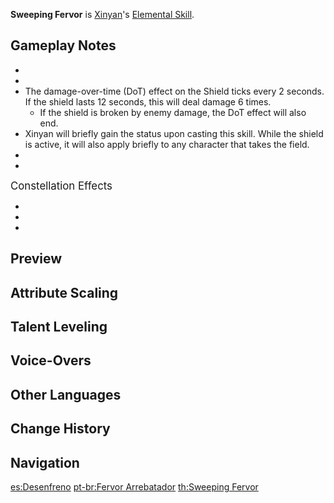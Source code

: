 {{Talent Infobox
|image         = Talent Sweeping Fervor.png
|character     = Xinyan
|type          = Elemental Skill
|info          = Xinyan brandishes her instrument, dealing {{Color|Pyro DMG}} on nearby opponents, forming a shield made out of her audience's passion.<br />The shield's DMG Absorption scales based on Xinyan's DEF and on the number of opponents hit.<br />
* Hitting 0 – 1 opponents grants Shield Level 1: Ad Lib.
* Hitting 2 opponents grants Shield Level 2: Lead-In.
* Hitting 3 or more opponents grants Shield Level 3: Rave, which will also deal intermittent {{Color|Pyro DMG}} to nearby opponents.
The shield has the following special properties:<br />
* When unleashed, it infuses Xinyan with {{Pyro}}.
* It has 250% DMG Absorption effectiveness against {{Color|Pyro DMG}}.
|scale_att1    = DEF
|scale_att2    = ATK
|utility1      = Shield
|utility2      = Pyro Status to Self
|particles     = 4
|CD            = 18s
|duration      = 12s
|attr1         = Swing DMG
|value1        = 170 – 360.4%
|attr2         = Shield Level 1 DMG Absorption
|value2        = 104.0% DEF+501–221.1% DEF+1376
|attr3         = Shield Level 2 DMG Absorption
|value3        = 122.4% DEF+589–260.1% DEF+1619
|attr4         = Shield Level 3 DMG Absorption
|value4        = 144.0% DEF+693–306% DEF+1905
|attr5         = DoT
|value5        = 33.6%–71.4%
}}
{{Description|Xinyan insists that these pyrotechnics are the apex of performative art, and that they are physical phenomena that have nothing to do with her [[Vision]].}}
'''Sweeping Fervor''' is [[Xinyan]]'s [[Elemental Skill]].

==Gameplay Notes==
* {{TalentNote|particles|initial swing|4}}
* {{TalentNote|icd|All DMG dealt by this skill|0|plural=1}}
* The damage-over-time (DoT) effect on the Shield ticks every 2 seconds. If the shield lasts 12 seconds, this will deal damage 6 times.
** If the shield is broken by enemy damage, the DoT effect will also end.
* Xinyan will briefly gain the {{Pyro}} status upon casting this skill. While the shield is active, it will also apply {{Pyro}} briefly to any character that takes the field.
* {{TalentNote|character=Xinyan|talent=Sweeping Fervor|ascension|1|"The Show Goes On, Even Without An Audience..."|decreases the number of enemies that Sweeping Fervor must hit to activate Shield Level 2: Lead-In and Shield Level 3: Rave to 1 enemy and 2 enemies, respectively.}}
* {{TalentNote|character=Xinyan|talent=Sweeping Fervor|ascension|2|"...Now That's Rock 'N' Roll!"}}

;<big>Constellation Effects</big>
* {{TalentNote|constellation|2|Impromptu Opening}}
* {{TalentNote|constellation|3|Double-Stop}}
* {{TalentNote|constellation|4|Wildfire Rhythm}}

==Preview==
{{Preview
|file1    = Sweeping Fervor 2 Preview
|caption1 = Level 2 Shield, with [["The Show Goes On, Even Without An Audience..."|1st Ascension Passive]]

|file2    = Sweeping Fervor Max Preview
|caption2 = Level 3 Shield, with [["The Show Goes On, Even Without An Audience..."|1st Ascension Passive]]
}}
{{clr}}

==Attribute Scaling==
{{Talent Scaling
|talentType=Elemental Skill
|levels=14
|order=swingdmg,shieldlevel1dmgabsorption,shieldlevel2dmgabsorption,shieldlevel3dmgabsorption,dot,shieldduration,cd
|titles=Swing DMG (%),Shield Level 1 DMG Absorption,Shield Level 2 DMG Absorption,Shield Level 3 DMG Absorption,DoT (%),Shield Duration,CD
|swingdmg_1=169.6
|swingdmg_2=182.32
|swingdmg_3=195.04
|swingdmg_4=212
|swingdmg_5=224.72
|swingdmg_6=237.44
|swingdmg_7=254.4
|swingdmg_8=271.36
|swingdmg_9=288.32
|swingdmg_10=305.28
|swingdmg_11=322.24
|swingdmg_12=339.2
|swingdmg_13=360.4
|swingdmg_14=382

|shieldlevel1dmgabsorption_1=104.04% DEF+500.55
|shieldlevel1dmgabsorption_2=111.84% DEF+550.61
|shieldlevel1dmgabsorption_3=119.65% DEF+604.84
|shieldlevel1dmgabsorption_4=130.05% DEF+663.25
|shieldlevel1dmgabsorption_5=137.85% DEF+725.83
|shieldlevel1dmgabsorption_6=145.66% DEF+792.58
|shieldlevel1dmgabsorption_7=156.06% DEF+863.50
|shieldlevel1dmgabsorption_8=166.46% DEF+938.59
|shieldlevel1dmgabsorption_9=176.87% DEF+1017
|shieldlevel1dmgabsorption_10=187.27% DEF+1101
|shieldlevel1dmgabsorption_11=197.68% DEF+1188
|shieldlevel1dmgabsorption_12=208.08% DEF+1280
|shieldlevel1dmgabsorption_13=221.09% DEF+1376
|shieldlevel1dmgabsorption_14=234.1% DEF+1477

|shieldlevel2dmgabsorption_1=122.4% DEF+588.88
|shieldlevel2dmgabsorption_2=131.58% DEF+647.78
|shieldlevel2dmgabsorption_3=140.76% DEF+711.58
|shieldlevel2dmgabsorption_4=153% DEF+780.3
|shieldlevel2dmgabsorption_5=162.18% DEF+853.92
|shieldlevel2dmgabsorption_6=171.36% DEF+932.44
|shieldlevel2dmgabsorption_7=183.6% DEF+1015
|shieldlevel2dmgabsorption_8=195.84% DEF+1104
|shieldlevel2dmgabsorption_9=208.08% DEF+1197
|shieldlevel2dmgabsorption_10=220.32% DEF+1295
|shieldlevel2dmgabsorption_11=232.56% DEF+1398
|shieldlevel2dmgabsorption_12=244.8% DEF+1506
|shieldlevel2dmgabsorption_13=260.1% DEF+1619
|shieldlevel2dmgabsorption_14=275.4% DEF+1737

|shieldlevel3dmgabsorption_1=144% DEF+692.8
|shieldlevel3dmgabsorption_2=154.8% DEF+762.09
|shieldlevel3dmgabsorption_3=165.6% DEF+837.16
|shieldlevel3dmgabsorption_4=180% DEF+918
|shieldlevel3dmgabsorption_5=190.8% DEF+1004
|shieldlevel3dmgabsorption_6=201.6% DEF+1096
|shieldlevel3dmgabsorption_7=216% DEF+1195
|shieldlevel3dmgabsorption_8=230.4% DEF+1299
|shieldlevel3dmgabsorption_9=244.8% DEF+1408
|shieldlevel3dmgabsorption_10=259.2% DEF+1524
|shieldlevel3dmgabsorption_11=273.6% DEF+1645
|shieldlevel3dmgabsorption_12=288% DEF+1772
|shieldlevel3dmgabsorption_13=306% DEF+1905
|shieldlevel3dmgabsorption_14=324.0% DEF+2044

|dot_1=33.6
|dot_2=36.12
|dot_3=38.64
|dot_4=42
|dot_5=44.52
|dot_6=47.04
|dot_7=50.4
|dot_8=53.76
|dot_9=57.12
|dot_10=60.48
|dot_11=63.84
|dot_12=67.2
|dot_13=71.4
|dot_14=75.6

|shieldduration=12s

|cd=18s
}}

==Talent Leveling==
{{Talent Upgrade|Xinyan}}

==Voice-Overs==
{{Talent VO}}

==Other Languages==
{{Other Languages
|en      = Sweeping Fervor
|zhs     = 热情拂扫
|zhs_rm  = Rèqíng Fúsǎo
|zht     = 熱情拂掃
|zht_rm  = Rèqíng Fúsǎo
|zh_tl   = Ardent Whisk
|ja      = 情熱の薙ぎ払い
|ja_rm   = Jounetsu no Nagiharai
|ja_tl   = Passionate Sweep
|ko      = 정열의 연주
|ko_rm   = Jeongyeol-ui Yeonju
|ko_tl   = Performance of Passion
|es      = Desenfreno
|es_tl   = Wildness
|fr      = Jeu fervent
|fr_tl   = Fervent Play
|ru      = Решительный жар
|ru_tl   = 
|th      = Sweeping Fervor
|vi      = Khuấy Động Nhiệt Huyết
|vi_tl   = 
|de      = Schlag in die Saiten
|de_tl   = Hit the Strings
|id      = Sweeping Fervor
|pt      = Fervor Arrebatador
|pt_tl   = 
}}

==Change History==
{{Change History|1.1}}

==Navigation==
{{Talent Navbox|Xinyan}}

[[es:Desenfreno]]
[[pt-br:Fervor Arrebatador]]
[[th:Sweeping Fervor]]